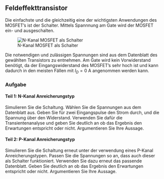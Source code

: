 ## Feldeffekttransistor

Die einfachste und die gleichzeitig eine der wichtigsten Anwendungen des MOSFET's ist der Schalter. Mittels Spannnung am Gate wird der MOSFET ein- und ausgeschalten.

![N-Kanal MOSFET als Schalter](Grafiken/NChannelenhancementSwitch){#fig-n-Channel_switch}

Die notwendigen und zulässigen Spannungen sind aus dem Datenblatt des gewählten Transistors zu entnehmen. Am Gate wird kein Vorwiderstand benötigt, da der Eingangswiderstand des MOSFET's sehr hoch ist und kann dadurch in den meisten Fällen mit $I_D = 0 \ \mathrm{A}$ angenommen werden kann.

### Aufgabe

#### Teil 1: N-Kanal Anreicherungstyp
Simulieren Sie die Schaltung. Wählen Sie die Spannungen aus dem Datenblatt aus. Geben Sie für zwei Eingangspulse den Strom durch, und die Spannung über den Widerstand.
Verwenden Sie dafür die Transientenanalyse und geben Sie deutlich an ob das Ergebnis den Erwartungen entspricht oder nicht. Argumentieren Sie Ihre Aussage.

#### Teil 2: P-Kanal Anreicherungstyp
Simulieren Sie die Schaltung erneut unter der verwendung eines P-Kanal Anreicherungstypen. Passen Sie die Spannungen so an, dass auch dieser als Schalter funktioniert. Verwenden Sie dazu erneut das passende Datenblatt.
Geben Sie deutlich an ob das Ergebnis den Erwartungen entspricht oder nicht. Argumentieren Sie Ihre Aussage.
